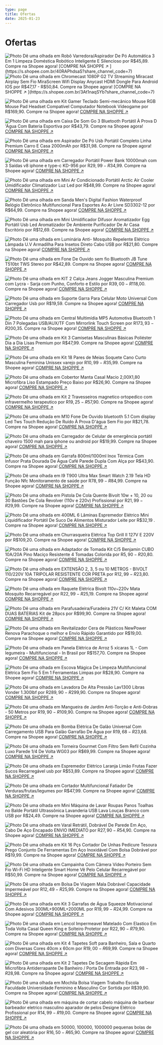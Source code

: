 ```yaml
---
type: page
title: Ofertas
date: 2025-01-23
---
```


# Ofertas



<div className="flex flex-row">
<div>
<Image
  src="/images/sg-11134201-7reot-m1stbnk3fmf1a0.jpg"
  alt="Photo"
  width={250}
  height={180}
  priority
  className="next-image rounded-md"
/>
Dê uma olhada em Robô Varredora/Aspirador De Pó Automática 3 Em 1 Limpeza Doméstica Robótico Inteligente E Silencioso por R$45,89. Compre na Shopee agora!
[COMPRE NA SHOPPE ↗ ](https://s.shopee.com.br/40RAPhdsaS?share_channel_code=7)
</div>

<div>
<Image
  src="/images/GlMutTWWAAA9Mqz.jpeg"
  alt="Photo"
  width={250}
  height={180}
  priority
  className="next-image rounded-md"
/>
Dê uma olhada em Chromecast 1080P G2 TV Streaming Miracast Airplay Sem Fio MiraScreen Wifi Display Anycast HDMI Dongle Para Android IOS por R$47,17 - R$50,84. Compre na Shopee agora! 
[COMPRE NA SHOPPE ↗ ](https://s.shopee.com.br/3At1naqSYb?share_channel_code=7)
</div>

<Image
  src="/images/GiEPJavXwAAmgwy-24-01-25.jpeg"
  alt="Photo"
  width={250}
  height={180}
  priority
  className="next-image rounded-md"
/>
Dê uma olhada em Kit Gamer Teclado Semi-mecânico Mouse RGB Mouse Pad Headset Compatível Computador Notebook Vídeogame por R$169,90. Compre na Shopee agora!
[COMPRE NA SHOPPE ↗ ](https://s.shopee.com.br/3LBRtvIGcp?share_channel_code=7)

<Image
  src="/images/GiERAk9X0AA-XDX-24-01-25.jpeg"
  alt="Photo"
  width={1125}
  height={750}
  priority
  className="next-image rounded-md"
/>
Dê uma olhada em Caixa De Som Go 3 Bluetooth Portátil À Prova D 'Água Com Bateria Esportiva por R$43,79. Compre na Shopee agora! 
[COMPRE NA SHOPPE ↗ ](https://s.shopee.com.br/3As1i7TcD1?share_channel_code=7)

<Image
  src="/images/GlMsBvqWYAAZnLB.jpeg"
  alt="Photo"
  width={1125}
  height={750}
  priority
  className="next-image rounded-md"
/>
Dê uma olhada em Aspirador De Pó Usb Portátil Completo Linha Premium Carro E Casa 2000mAh por R$31,98. Compre na Shopee agora!
[COMPRE NA SHOPPE ↗ ](https://s.shopee.com.br/3At1moFtFe?share_channel_code=7)

<Image
  src="/images/GhSXuvPWgAANN7N.jpeg"
  alt="Photo"
  width={1125}
  height={750}
  priority
  className="next-image rounded-md"
/>
Dê uma olhada em Carregador Portátil Power Bank 10000mah com 3 Saídas v8 iphone e type-c KD-956 por R$29,99 - R$34,99. Compre na Shopee agora!
[COMPRE NA SHOPPE ↗ ](https://s.shopee.com.br/5psXQrnrpN?share_channel_code=7)


<Image
  src="/images/GiV9HpLWEAAhHPo-28-01-25.jpeg"
  alt="Photo"
  width={1125}
  height={750}
  priority
  className="next-image rounded-md"
/>
Dê uma olhada em Mini Ar Condicionado Portátil Arctic Air Cooler Umidificador Climatizador Luz Led por R$48,99. Compre na Shopee agora! 
[COMPRE NA SHOPPE ↗ ](https://s.shopee.com.br/2fvqav1Qfb?share_channel_code=7)

<Image
  src="/images/GiEPe65XwAA-g5G-24-01-25.jpeg"
  alt="Photo"
  width={1125}
  height={750}
  priority
  className="next-image rounded-md"
/>
Dê uma olhada em Sanda Men's Digital Fashion Waterproof Relógio Eletrônico Multifuncional Para Esportes Ao Ar Livre SD3302-12 por R$64,99. Compre na Shopee agora!
[COMPRE NA SHOPPE ↗ ](https://s.shopee.com.br/6fRts8MOUI?share_channel_code=7)


<Image
  src="/images/GiERLqpWAAAhHge-24-01-25.jpeg"
  alt="Photo"
  width={1125}
  height={750}
  priority
  className="next-image rounded-md"
/>
Dê uma olhada em Mini Umidificador Difusor Aromatizador Egg Portátil Usb Led Aromatizador De Ambiente Purificador De Ar Casa Escritório por R$12,69. Compre na Shopee agora!
[COMPRE NA SHOPPE ↗ ](https://s.shopee.com.br/2VcKuzY84i?share_channel_code=7)

<Image
  src="/images/GlMs3iuW4AAwzwq.jpeg"
  alt="Photo"
  width={1125}
  height={750}
  priority
  className="next-image rounded-md"
/>
Dê uma olhada em Luminária Anti- Mosquito Repelente Elétrico Lâmpada U.V  Armadilha Para Insetos Direto Cabo USB por R$21,80. Compre na Shopee agora!
[COMPRE NA SHOPPE ↗ ](https://s.shopee.com.br/9f6VWztsxH?share_channel_code=7)

<Image
  src="/images/GiEPlzQWYAA_BW0-24-01-25.jpeg"
  alt="Photo"
  width={1125}
  height={750}
  priority
  className="next-image rounded-md"
/>
Dê uma olhada em Fone De Ouvido sem fio Bluetooth JB Tune T510bt TWS Stereo por R$42,89. Compre na Shopee agora!
[COMPRE NA SHOPPE ↗ ](https://s.shopee.com.br/5fZMgLgaVr?share_channel_code=7)

<Image
  src="/images/GiEOqYRX0AAf8vR-24-01-25.jpeg"
  alt="Photo"
  width={1125}
  height={750}
  priority
  className="next-image rounded-md"
/>
Dê uma olhada em KIT 2 Calça Jeans Jogger Masculina Premium com Lycra - Sarja com Punho, Conforto e Estilo por R$39,00 - R$118,00. Compre na Shopee agora!
[COMPRE NA SHOPPE ↗ ](https://s.shopee.com.br/3LBRtmELBO?share_channel_code=7)

<Image
  src="/images/GiV61-nWwAEHbCU-28-01-25.jpeg"
  alt="Photo"
  width={1125}
  height={750}
  priority
  className="next-image rounded-md"
/>
Dê uma olhada em Suporte Garra Para Celular Moto Universal Com Carregador Usb por R$19,59. Compre na Shopee agora! 
[COMPRE NA SHOPPE ↗ ](https://s.shopee.com.br/2AzZzG7Tg8?share_channel_code=7)

<Image
  src="/images/GlMrFkyXkAAtB3Y.jpeg"
  alt="Photo"
  width={1125}
  height={750}
  priority
  className="next-image rounded-md"
/>
Dê uma olhada em Central Multimídia MP5 Automotiva Bluetooth 1 Din 7 Polegadas USB/AUX/TF Com Mirrorlink Touch Screen por R$173,93 - R$200,35. Compre na Shopee agora!
[COMPRE NA SHOPPE ↗ ](https://s.shopee.com.br/8fDyKdX1NF?share_channel_code=7)

<Image
  src="/images/GiV6IKBW0AAiK7s-28-01-25.jpeg"
  alt="Photo"
  width={1125}
  height={750}
  priority
  className="next-image rounded-md"
/>
Dê uma olhada em Kit 3 Camisetas Masculinas Básicas Poliéster Dia a Dia Lisas Premium por R$47,99. Compre na Shopee agora! 
[COMPRE NA SHOPPE ↗ ](https://s.shopee.com.br/7AOFwI5gKA?share_channel_code=7)

<Image
  src="/images/GlMr0X6XsAA-fw8.jpeg"
  alt="Photo"
  width={1125}
  height={750}
  priority
  className="next-image rounded-md"
/>
Dê uma olhada em Kit 18 Pares de Meias Soquete Cano Curto Masculina Feminina Unissex varejo por R$10,99 - R$35,99. Compre na Shopee agora!
[COMPRE NA SHOPPE ↗ ](https://s.shopee.com.br/9KTf862QR6?share_channel_code=7)

<Image
  src="/images/GiEPFnBXIAAzjaT-24-01-25.jpeg"
  alt="Photo"
  width={1125}
  height={750}
  priority
  className="next-image rounded-md"
/>
Dê uma olhada em Cobertor Manta Casal Macio 2,00X1,80 Microfibra Liso Estampado Preço Baixo por R$26,90. Compre na Shopee agora! 
[COMPRE NA SHOPPE ↗ ](https://s.shopee.com.br/9f5VRUsbtA?share_channel_code=7)


<Image
  src="/images/GhbbSSdXsAQ2bv3-28-01-25.jpeg"
  alt="Photo"
  width={1125}
  height={750}
  priority
  className="next-image rounded-md"
/>
Dê uma olhada em Kit 2 Travesseiros magnetico ortopedico com infravermelho terapeutico por R$19,25 - R$57,90. Compre na Shopee agora!
[COMPRE NA SHOPPE ↗ ](https://s.shopee.com.br/8fClc3yejn?share_channel_code=7)

<Image
  src="/images/GhbViKeWAAI6W94.jpeg"
  alt="Photo"
  width={1125}
  height={750}
  priority
  className="next-image rounded-md"
/>
Dê uma olhada em M10 Fone De Ouvido bluetooth 5.1 Com display Led Tws Touch Redução De Ruído À Prova D'água Sem Fio por R$21,78. Compre na Shopee agora!
[COMPRE NA SHOPPE ↗ ](https://s.shopee.com.br/2fvYRGGIVZ?share_channel_code=7)

<Image
  src="/images/GhbZ10_WAAEfmdF.jpeg"
  alt="Photo"
  width={1125}
  height={750}
  priority
  className="next-image rounded-md"
/>
Dê uma olhada em Carregador de Celular de emergência portátil chaveiro 1500 mah para iphone ou android por R$19,99. Compre na Shopee agora!
[COMPRE NA SHOPPE ↗ ](https://s.shopee.com.br/7KhO15z3kG?share_channel_code=7)

<Image
  src="/images/GhbVrn5WAAMBlyN.jpeg"
  alt="Photo"
  width={1125}
  height={750}
  priority
  className="next-image rounded-md"
/>
Dê uma olhada em Garrafa 800ml/1000ml Inox Térmica Com Infusor Prata Dourada De Água Café Parede Dupla Com Alça por R$43,90. Compre na Shopee agora!
[COMPRE NA SHOPPE ↗ ](https://s.shopee.com.br/50JTDdkEJP?share_channel_code=7)



<Image
  src="/images/GhbWUOnXoAA5hil.jpeg"
  alt="Photo"
  width={1125}
  height={750}
  priority
  className="next-image rounded-md"
/>
Dê uma olhada em I9 T900  Ultra Max Smart Watch 2.19 Tela HD Função Nfc Monitoramento de saúde por R$78,99 - R$84,99. Compre na Shopee agora!
[COMPRE NA SHOPPE ↗ ](https://s.shopee.com.br/1g31Fd7I6j?share_channel_code=7)

<Image
  src="/images/GlMz_40W0AAgQA7.jpeg"
  alt="Photo"
  width={1125}
  height={750}
  priority
  className="next-image rounded-md"
/>
Dê uma olhada em Pistola De Cola Quente Bivolt 10w + 10, 20 ou 30 Bastões De Cola Revolver (110v e 220v) Profissional por R$21,99 - R$29,99. Compre na Shopee agora!
[COMPRE NA SHOPPE ↗ ](https://s.shopee.com.br/9AAEyDBcrk?share_channel_code=7)

<Image
  src="/images/GhbY-kaWAAoeokO.jpeg"
  alt="Photo"
  width={1125}
  height={750}
  priority
  className="next-image rounded-md"
/>
Dê uma olhada em 400ML 6 Lâminas Espremedor Elétrico Mini Liquidificador Portátil De Suco De Alimentos Misturador Leite por R$32,19 . Compre na Shopee agora!
[COMPRE NA SHOPPE ↗ ](https://s.shopee.com.br/8UtLP2pQdB?share_channel_code=7)


<Image
  src="/images/GhbWojVWAAE66vu.jpeg"
  alt="Photo"
  width={1125}
  height={750}
  priority
  className="next-image rounded-md"
/>
Dê uma olhada em Churrasqueira Elétrica Top Grill II 127V E 220V por R$109,20. Compre na Shopee agora!
[COMPRE NA SHOPPE ↗ ](https://s.shopee.com.br/5KwJcSu4Su?share_channel_code=7)

<Image
  src="/images/GiJxaUTXQAA6YfZ-28-01-25.jpeg"
  alt="Photo"
  width={1125}
  height={750}
  priority
  className="next-image rounded-md"
/>
Dê uma olhada em Adaptador de Tomada Kit C/5 Benjamin CUBO 10A/20A Pino Maciço Resistente 4 Tomadas Colorida por R$5,90 - R$20,80. Compre na Shopee agora!
[COMPRE NA SHOPPE ↗ ](https://s.shopee.com.br/704lywM7ud?share_channel_code=7)

<Image
  src="/images/GiJxlEbXUAAgdaj-28-01-25.jpeg"
  alt="Photo"
  width={1125}
  height={750}
  priority
  className="next-image rounded-md"
/>
Dê uma olhada em EXTENSÃO 2, 3, 5 ou 10 METROS - BIVOLT 110/220V 10A TRIPOLAR RESISTENTE COR PRETA por R$12,99 - R$23,80. Compre na Shopee agora!
[COMPRE NA SHOPPE ↗ ](https://s.shopee.com.br/1B6z2HpW8Y?share_channel_code=7)

<Image
  src="/images/GlM0uu-WAAAPeRn.jpeg"
  alt="Photo"
  width={1125}
  height={750}
  priority
  className="next-image rounded-md"
/>
Dê uma olhada em Raquete Elétrica Bivolt 110v~220v Mata Mosquito Recarregável por R$22,99 - R$25,19. Compre na Shopee agora!
[COMPRE NA SHOPPE ↗ ](https://s.shopee.com.br/6pmKC21JtM?share_channel_code=7)

<Image
  src="/images/GiEPshGXwAAZqUK-24-01-25.jpeg"
  alt="Photo"
  width={1125}
  height={750}
  priority
  className="next-image rounded-md"
/>
Dê uma olhada em Parafusadeira/Furadeira 21V C/ Kit Maleta COM DUAS BATERIAS Kit de 28pcs por R$99,90. Compre na Shopee agora! 
[COMPRE NA SHOPPE ↗ ](https://s.shopee.com.br/30YbVTxUg4?share_channel_code=7)

<Image
  src="/images/GlMtb_uWMAEPPKt.jpeg"
  alt="Photo"
  width={1125}
  height={750}
  priority
  className="next-image rounded-md"
/>
Dê uma olhada em Revitalizador Cera de Plásticos NewPower Renova Parachoque o melhor e Envio Rápido Garantido por R$19,00. Compre na Shopee agora! 
[COMPRE NA SHOPPE ↗ ](https://s.shopee.com.br/AKMCKP7fIm?share_channel_code=7)


<Image
  src="/images/GlMwc5vX0AAcPSz.jpeg"
  alt="Photo"
  width={1125}
  height={750}
  priority
  className="next-image rounded-md"
/>
Dê uma olhada em Panela Elétrica de Arroz 5 xícaras 1L - Com legumeira - Multifuncional - In Brasil por R$157,70. Compre na Shopee agora!
[COMPRE NA SHOPPE ↗ ](https://s.shopee.com.br/5faMmigoLo?share_channel_code=7)

<Image
  src="/images/GiJt8-VXcAA6yLl-28-01-25.jpeg"
  alt="Photo"
  width={1125}
  height={750}
  priority
  className="next-image rounded-md"
/>
Dê uma olhada em Escova Mágica De Limpeza Multifuncional Elétrica Sem Fio 5 Em 1 Ferramentas Limpas por R$28,90. Compre na Shopee agora! 
[COMPRE NA SHOPPE ↗ ](https://s.shopee.com.br/7fKSl7cHck?share_channel_code=7)

<Image
  src="/images/GlMrrUsWQAAUJuZ.jpeg"
  alt="Photo"
  width={1125}
  height={750}
  priority
  className="next-image rounded-md"
/>
Dê uma olhada em Lavadora De Alta Pressão Lav1300 Libras Vonder 1.300lbf por R$289,90 - R$299,90. Compre na Shopee agora!
[COMPRE NA SHOPPE ↗ ](https://s.shopee.com.br/AA2m7ZVfP4?share_channel_code=7)

<Image
  src="/images/GlMz1IpWEAAJdRG.jpeg"
  alt="Photo"
  width={1125}
  height={750}
  priority
  className="next-image rounded-md"
/>
Dê uma olhada em Mangueira de Jardim Anti-Torção e Anti-Dobras - 50 Metros por R$19,90 - R$109,90. Compre na Shopee agora!
[COMPRE NA SHOPPE ↗ ](https://s.shopee.com.br/2fwlEC8QTR?share_channel_code=7)

<Image
  src="/images/GhbYw-4WAAAMiDh.jpeg"
  alt="Photo"
  width={1125}
  height={750}
  priority
  className="next-image rounded-md"
/>
Dê uma olhada em Bomba Elétrica De Galão Universal Com Carregamento USB Para Galão Garrafão De Água por R$19,68 - R$23,68. Compre na Shopee agora!
[COMPRE NA SHOPPE ↗ ](https://s.shopee.com.br/1LQArlsjkD?share_channel_code=7)

<Image
  src="/images/GlM0vMwXkAA2jti.jpeg"
  alt="Photo"
  width={1125}
  height={750}
  priority
  className="next-image rounded-md"
/>
Dê uma olhada em Torneira Gourmet Com Filtro Sem Refil Cozinha Luxo Parede 1/4 De Volta WG03 por R$69,99. Compre na Shopee agora! 
[COMPRE NA SHOPPE ↗ ](https://s.shopee.com.br/5KxWPOGAET?share_channel_code=7)

<Image
  src="/images/GiEQkUXWwAEsYOK-24-01-25.jpeg"
  alt="Photo"
  width={1125}
  height={750}
  priority
  className="next-image rounded-md"
/>
Dê uma olhada em Espremedor Elétrico Laranja Limão Frutas Fazer Sucos Recarregável usb por R$53,89. Compre na Shopee agora! 
[COMPRE NA SHOPPE ↗ ](https://s.shopee.com.br/1LQNWgNm2X?share_channel_code=7)

<Image
  src="/images/GiEQS4_XAAA_b_B-24-01-25.jpeg"
  alt="Photo"
  width={1125}
  height={750}
  priority
  className="next-image rounded-md"
/>
Dê uma olhada em Cortador Multifuncional Fatiador De Verduras/frutas/legumes por R$47,99. Compre na Shopee agora! 
[COMPRE NA SHOPPE ↗ ](https://s.shopee.com.br/7KhafdCzNF?share_channel_code=7)

<Image
  src="/images/68747470733a2f2f7062732e7477696d672e636f6d2f6d656469612f4768626a4a3338584d4141317351533f666f726d61743d6a7067266e616d653d736d616c6c.jpeg"
  alt="Photo"
  width={1125}
  height={750}
  priority
  className="next-image rounded-md"
/>
Dê uma olhada em Mini Máquina de Lavar Roupas Panos Toalhas no Balde Portátil Ultrassônica Lavanderia USB Lava Louças Branco com USB por R$24,49. Compre na Shopee agora!
[COMPRE NA SHOPPE ↗ ](https://s.shopee.com.br/30YOtvWQj7?share_channel_code=7)


<Image
  src="/images/GlM2HSBXcAA6Wkd.jpeg"
  alt="Photo"
  width={1125}
  height={750}
  priority
  className="next-image rounded-md"
/>
Dê uma olhada em Varal Retrátil, Dobrável De Parede Em Aço, Cabo De Aço Encapado ENVIO IMEDIATO por R$27,90 - R$54,90. Compre na Shopee agora!
[COMPRE NA SHOPPE ↗ ](https://s.shopee.com.br/gBgr9iHbu?share_channel_code=7)

<Image
  src="/images/GlMvfveWIAAGy5l.jpeg"
  alt="Photo"
  width={1125}
  height={750}
  priority
  className="next-image rounded-md"
/>
Dê uma olhada em Kit 16 Pçs Cortador De Unhas Pedicure Tesoura Prego Conjunto De Ferramentas Em Aço Inoxidável Com Bolsa Dobrável por R$19,99. Compre na Shopee agora!
[COMPRE NA SHOPPE ↗ ](https://s.shopee.com.br/8zqoka2clX?share_channel_code=7)

<Image
  src="/images/GiEQNUlXoAEIiLe-24-01-25.jpeg"
  alt="Photo"
  width={1125}
  height={750}
  priority
  className="next-image rounded-md"
/>
Dê uma olhada em Campainha Com Câmera Vídeo Porteiro Sem Fio Wi-Fi HD Inteligente Smart Home Vê Pelo Celular Recarregável por R$50,99. Compre na Shopee agora!
[COMPRE NA SHOPPE ↗ ](https://s.shopee.com.br/2VcKuhZlNZ?share_channel_code=7)

<Image
  src="/images/GiJvy6pWsAA2MA-28-01-25.jpeg"
  alt="Photo"
  width={1125}
  height={750}
  priority
  className="next-image rounded-md"
/>
Dê uma olhada em Bolsa De Viagem Mala Dobrável Capacidade Impermeável por R$12,49 - R$25,99. Compre na Shopee agora! 
[COMPRE NA SHOPPE ↗ ](https://s.shopee.com.br/AKLDwUpcAy?share_channel_code=7)

<Image
  src="/images/GhbhE3WW8AAA8y8.jpeg"
  alt="Photo"
  width={1125}
  height={750}
  priority
  className="next-image rounded-md"
/>
Dê uma olhada em Kit 3 Garrafas de Água Squeeze Motivacional Com Adesivos 300ML+900ML+2000ML por R$19,99 - R$24,99. Compre na Shopee agora!
[COMPRE NA SHOPPE ↗ ](https://s.shopee.com.br/7ANxr0EkTK?share_channel_code=7)

<Image
  src="/images/GiEQYtpXwAA0MSi-24-01-25.jpeg"
  alt="Photo"
  width={1125}
  height={750}
  priority
  className="next-image rounded-md"
/>
Dê uma olhada em Lencol Impermeavel Matelado Com Elastico Em Toda Volta Casal Queen King e Solteiro Protetor por R$22,90 - R$79,90. Compre na Shopee agora!
[COMPRE NA SHOPPE ↗ ](https://s.shopee.com.br/AA1m2riYgU?share_channel_code=7)


<Image
  src="/images/GiJsiZEXIAA2cWL-28-01-25.jpeg"
  alt="Photo"
  width={1125}
  height={750}
  priority
  className="next-image rounded-md"
/>
Dê uma olhada em Kit 4 Tapetes Soft para Banheiro, Sala e Quarto com Diversas Cores 40cm x 60cm por R$19,00 - R$69,99. Compre na Shopee agora!
[COMPRE NA SHOPPE ↗ ](https://s.shopee.com.br/6V8VMXdC8Q?share_channel_code=7)

<Image
  src="/images/GlM1ZnwXwAA5zIJ.jpeg"
  alt="Photo"
  width={1125}
  height={750}
  priority
  className="next-image rounded-md"
/>
Dê uma olhada em Kit 2 Tapetes  De Secagem Rápida Em Microfibra  Antiderrapante De Banheiro / Porta De Entrada por R$23,98 - R$28,98. Compre na Shopee agora!
[COMPRE NA SHOPPE ↗ ](https://s.shopee.com.br/AUfcZ5VFFl?share_channel_code=7)

<Image
  src="/images/GhbiitHX0AAaB_p.jpeg"
  alt="Photo"
  width={1125}
  height={750}
  priority
  className="next-image rounded-md"
/>
Dê uma olhada em Mochila Bolsa Viagem Trabalho Escola Faculdade Universidade Feminino e Masculino Cor Sortida por R$39,90. Compre na Shopee agora!
[COMPRE NA SHOPPE ↗ ](https://s.shopee.com.br/9KSSRKemF9?share_channel_code=7)

<Image
  src="/images/GiEQMpPX0AAMnyv-24-01-25.jpeg"
  alt="Photo"
  width={1125}
  height={750}
  priority
  className="next-image rounded-md"
/>
Dê uma olhada em máquina de cortar cabelo máquina de barbear barbeador eletrico masculino aparador de pelos Designe Elétrico Profissional por R$14,99 - R$19,00. Compre na Shopee agora!
[COMPRE NA SHOPPE ↗ ](https://s.shopee.com.br/8UtY3givoc?share_channel_code=7)


<Image
  src="/images/GiJtRowWgAAHbhs-28-01-25.jpeg"
  alt="Photo"
  width={1125}
  height={750}
  priority
  className="next-image rounded-md"
/>
Dê uma olhada em 50000, 100000, 1000000 pequenas bolas de gel cor aleatória por R$16,50 - R$65,90. Compre na Shopee agora! 
[COMPRE NA SHOPPE ↗ ](https://s.shopee.com.br/1B6z0z4ddE?share_channel_code=7)

</div>

